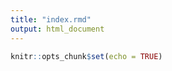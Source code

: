 ```yaml
---
title: "index.rmd"
output: html_document
---
```


```r
knitr::opts_chunk$set(echo = TRUE)
```


